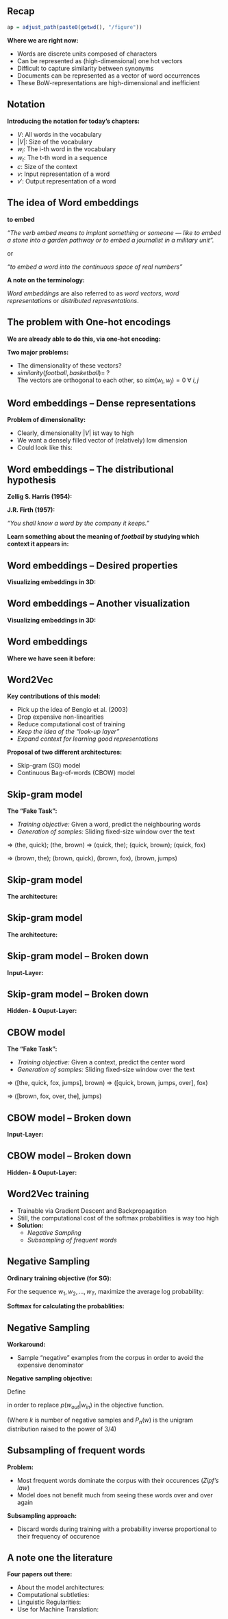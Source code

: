 ## Recap
```r
ap = adjust_path(paste0(getwd(), "/figure"))
```

__Where we are right now:__

- Words are discrete units composed of characters
- Can be represented as (high-dimensional) one hot vectors
- Difficult to capture similarity between synonyms
- Documents can be represented as a vector of word occurrences
- These BoW-representations are high-dimensional and inefficient

## Notation

__Introducing the notation for today's chapters:__

- $V$: All words in the vocabulary
- $|V|$: Size of the vocabulary
- $w_i$: The i-th word in the vocabulary
- $w_t$: The t-th word in a sequence
- $c$: Size of the context
- $v$: Input representation of a word
- $v'$: Output representation of a word

## The idea of Word embeddings

__to embed__

_"The verb embed means to implant something or someone — 
like to embed a stone into a garden pathway or to embed a journalist in a military unit"._  

or

_"to embed a word into the continuous space of real numbers"_

__A note on the terminology:__

_Word embeddings_ are also referred to as _word vectors_, _word representations_ or _distributed representations_.

## The problem with One-hot encodings

__We are already able to do this, via one-hot encoding:__

\begin{align*}
football = [0,0,0,0,1,0,0,0,0,0,0,0,0,0,0]\\basketball = [0,1,0,0,0,0,0,0,0,0,0,0,0,0,0]
\end{align*}

__Two major problems:__

- The dimensionality of these vectors?
- $similarity(football, basketball) =\; ?$  
  The vectors are orthogonal to each other, so $sim(w_i, w_j) = 0\; \forall\; i,j$
  
## Word embeddings -- Dense representations

__Problem of dimensionality:__

- Clearly, dimensionality $|V|$ ist way to high
- We want a densely filled vector of (relatively) low dimension
- Could look like this:
\begin{align*}
    football &= \begin{bmatrix}
            0.359 \\
           -0.174 \\
            0.701 \\
           \vdots \\
            0.445 \\
           -0.123 \\
            0,509 
         \end{bmatrix}
\end{align*}

## Word embeddings -- The distributional hypothesis

__Zellig S. Harris (1954):__

_\href{https://www.tandfonline.com/doi/pdf/10.1080/00437956.1954.11659520}{Distributional Structure}_

__J.R. Firth (1957):__

_"You shall know a word by the company it keeps."_

__Learn something about the meaning of _football_ by studying which context it appears in:__

\vspace{.5cm}

\centering
\renewcommand{\arraystretch}{1.1}
\begin{tabular}{rcl}
.. the score of the & $football$ & game was 3:0 ..\\
.. he shot the & $football$ & directly at the goalkeeper ..\\
.. last night, I was watching & $football$ & on tv ..
\end{tabular}

## Word embeddings -- Desired properties

__Visualizing embeddings in 3D:__

\begin{figure}
\centering
\includegraphics[width = 11cm]{`r ap("linear-relationships.png")`}\\ 
\footnotesize{Source:} \href{https://developers.google.com/machine-learning/crash-course/embeddings/translating-to-a-lower-dimensional-space}{\footnotesize \it google}
\end{figure}

## Word embeddings -- Another visualization

__Visualizing embeddings in 3D:__

\begin{figure}
\centering
\includegraphics[width = 10cm]{`r ap("embeddings3d.png")`}\\ 
\footnotesize{Source:} \href{http://projector.tensorflow.org/}{\footnotesize \it http://projector.tensorflow.org/}
\end{figure}

## Word embeddings

__Where we have seen it before:__

\begin{figure}
\centering
\includegraphics[width = 8.5cm]{`r ap("bengio03_cut.png")`}\\ 
\footnotesize{Source:} \href{http://www.jmlr.org/papers/volume3/bengio03a/bengio03a.pdf}{\footnotesize Bengio et al. (2003)}
\end{figure}

## Word2Vec \href{https://arxiv.org/pdf/1301.3781.pdf}{\beamergotobutton{Mikolov et al. (2013a)}}

__Key contributions of this model:__

- Pick up the idea of Bengio et al. (2003)
- Drop expensive non-linearities
- Reduce computational cost of training
- _Keep the idea of the "look-up layer"_
- _Expand context for learning good representations_

__Proposal of two different architectures:__

- Skip-gram (SG) model
- Continuous Bag-of-words (CBOW) model

## Skip-gram model

__The "Fake Task":__

- _Training objective:_ Given a word, predict the neighbouring words
- _Generation of samples:_ Sliding fixed-size window over the text

\begin{tabular}{|c|c|c|cccccc|}
\hline
\cellcolor{blue!15}The & \cellcolor{blue!65}quick & \cellcolor{blue!65}brown & fox & jumps & over & the & lazy & dog \\
\hline
\end{tabular}
$\Rightarrow$ \qquad (the, quick); (the, brown)
\begin{tabular}{|c|c|c|c|ccccc|}
\hline
\cellcolor{blue!65}The & \cellcolor{blue!15}quick & \cellcolor{blue!65}brown & \cellcolor{blue!65}fox & jumps & over & the & lazy & dog \\
\hline
\end{tabular}
$\Rightarrow$ \qquad (quick, the); (quick, brown); (quick, fox)
\begin{tabular}{|c|c|c|c|c|cccc|}
\hline
\cellcolor{blue!65}The & \cellcolor{blue!65}quick & \cellcolor{blue!15}brown & \cellcolor{blue!65}fox & \cellcolor{blue!65}jumps & over & the & lazy & dog \\
\hline
\end{tabular}
$\Rightarrow$ \qquad (brown, the); (brown, quick), (brown, fox), (brown, jumps)

## Skip-gram model

__The architecture:__
\vspace{-1cm}
\begin{eqnarray*}
\underbrace{
\begin{bmatrix}
0 & 1 & 0 & .. & 0 \\
\end{bmatrix}
}_{\substack{\text{One-hot vector}\\\text{for the word}}} \pause \qquad \times \qquad
\underbrace{
\begin{bmatrix}
v_{1,1} & v_{1,2} & .. & v_{1,dim}\\
v_{2,1} & v_{2,2} & .. & v_{2,dim} \\
v_{3,1} & v_{3,2} & .. & v_{3,dim} \\
\vdots & \vdots & .. & \vdots \\
v_{|V|,1} & v_{|V|,2} & .. & v_{|V|,dim}
\end{bmatrix}
}_{\substack{\text{Projection layer weights}\\\text{for the words ($\hat{=}$ word vectors)}}} \\ \pause \times \qquad
\underbrace{
\begin{bmatrix}
v'_{1,1} & v'_{1,2} & v'_{1,3} & .. & v'_{1,|V|}\\
v'_{2,1} & v'_{2,2} & v'_{2,3} & .. & v'_{2,|V|} \\
v'_{3,1} & v'_{3,2} & v'_{3,3} & .. & v'_{3,|V|} \\
\vdots & \vdots & .. & \vdots \\
v'_{dim,1} & v'_{dim,2} & v'_{dim,3} & .. & v'_{dim,|V|}
\end{bmatrix}
}_{\substack{\text{Output layer weights}\\\text{for the words}}} \pause \qquad \Rightarrow \qquad
\underbrace{
\dfrac{e^x}{\sum e^x}
}_{\substack{\text{Softmax}\\\text{classifier}}}
\end{eqnarray*}

## Skip-gram model

__The architecture:__
\begin{eqnarray*}
\begin{bmatrix}
0 & 1 & 0 & .. & 0 \\
\end{bmatrix} \qquad \times \qquad
\begin{bmatrix}
\mathbf{v_{aal}}\\
\mathbf{v_{afrika}} \\
\mathbf{v_{astronaut}} \\
\vdots\\
\mathbf{v_{zebra}}
\end{bmatrix} \qquad \times \qquad
\begin{bmatrix}
\mathbf{v'_{aal}}\\
\mathbf{v'_{afrika}} \\
\mathbf{v'_{astronaut}} \\
\vdots\\
\mathbf{v'_{zebra}}
\end{bmatrix}^\intercal \\ 
\Rightarrow \qquad
\underbrace{
  \dfrac{e^x}{\sum e^x}
}_{\substack{\text{Softmax}\\\text{classifier}}} \hfill
\end{eqnarray*}

## Skip-gram model -- Broken down

__Input-Layer:__
\vspace{-.2cm}
\begin{align*}
& \underbrace{
\begin{bmatrix}
0 & \cellcolor{cyan}{1} & 0 & .. & 0 \\
\end{bmatrix}
}_{\substack{\text{One-hot vector}\\\text{for the word}}} \qquad \times \qquad
\underbrace{
\begin{bmatrix}
v_{1,1} & v_{1,2} & .. & v_{1,dim}\\
v_{2,1} & v_{2,2} & .. & v_{2,dim} \\
v_{3,1} & v_{3,2} & .. & v_{3,dim} \\
\vdots & \vdots & .. & \vdots \\
v_{|V|,1} & v_{|V|,2} & .. & v_{|V|,dim}
\end{bmatrix}
}_{\substack{\text{Projection layer weights}\\\text{for the words ($\hat{=}$ word vectors)}}} & \\ = & \qquad
\begin{bmatrix}
0 & 0 & .. & 0\\
\rowcolor{cyan}
v_{2,1} & v_{2,2} & .. & v_{2,dim} \\
0 & 0 & .. & 0\\
\vdots & \vdots & .. & \vdots \\
0 & 0 & .. & 0\\
\end{bmatrix} \qquad = \qquad
\begin{bmatrix}
\rowcolor{cyan}
v_{2,1} & v_{2,2} & .. & v_{2,dim} 
\end{bmatrix} &
\end{align*}

## Skip-gram model -- Broken down

__Hidden- & Ouput-Layer:__

\begin{align*}
 & \begin{bmatrix}
\rowcolor{cyan}
v_{2,1} & v_{2,2} & .. & v_{2,dim} 
\end{bmatrix} \qquad \times \qquad
\begin{bmatrix}
v'_{1,1} & v'_{1,2} & \cellcolor{red!80}{v'_{1,3}} & .. & v'_{1,|V|}\\
v'_{2,1} & v'_{2,2} & \cellcolor{red!80}{v'_{2,3}} & .. & v'_{2,|V|} \\
v'_{3,1} & v'_{3,2} & \cellcolor{red!80}{v'_{3,3}} & .. & v'_{3,|V|} \\
\vdots & \vdots & \cellcolor{red!80}{\vdots} & .. & \vdots \\
v'_{dim,1} & v'_{dim,2} & \cellcolor{red!80}{v'_{dim,3}} & .. & v'_{dim,|V|}
\end{bmatrix} & \\ & \text{results in:} & \\ && \\
& \begin{bmatrix}
\mathbf{v_{2}}^\intercal\mathbf{v'_{1}} & \mathbf{v_{2}}^\intercal\mathbf{v'_{2}} & \cellcolor{blue!20}{\mathbf{v_{2}}^\intercal\mathbf{v'_{3}}} & .. & \mathbf{v_{2}}^\intercal\mathbf{v'_{|V|}} 
\end{bmatrix} \qquad \Rightarrow \qquad
\underbrace{
\dfrac{e^x}{\sum e^x}
}_{\substack{\text{Softmax}\\\text{classifier}}} &
\end{align*}

## CBOW model

__The "Fake Task":__

- _Training objective:_ Given a context, predict the center word
- _Generation of samples:_ Sliding fixed-size window over the text

\begin{tabular}{|c|c|c|c|c|cccc|}
\hline
\cellcolor{blue!15}The & \cellcolor{blue!15}quick & \cellcolor{blue!65}brown & \cellcolor{blue!15}fox & \cellcolor{blue!15}jumps & over & the & lazy & dog \\
\hline
\end{tabular}
$\Rightarrow$ \qquad ([the, quick, fox, jumps], brown)
\begin{tabular}{|c|c|c|c|c|c|ccc|}
\hline
The & \cellcolor{blue!15}quick & \cellcolor{blue!15}brown & \cellcolor{blue!65}fox & \cellcolor{blue!15}jumps & \cellcolor{blue!15}over & the & lazy & dog \\
\hline
\end{tabular}
$\Rightarrow$ \qquad ([quick, brown, jumps, over], fox)
\begin{tabular}{|cc|c|c|c|c|c|cc|}
\hline
The & quick & \cellcolor{blue!15}brown & \cellcolor{blue!15}fox & \cellcolor{blue!65}jumps & \cellcolor{blue!15}over & \cellcolor{blue!15}the & lazy & dog \\
\hline
\end{tabular}
$\Rightarrow$ \qquad ([brown, fox, over, the], jumps)

## CBOW model -- Broken down

__Input-Layer:__

\begin{align*}
& avg \left(
\underbrace{
\begin{bmatrix}
0 & \cellcolor{cyan}{1} & \cellcolor{cyan}{1} & .. & \cellcolor{cyan}{1} & 0 \\
\end{bmatrix}
}_{\substack{\text{Indicator vector}\\\text{for the surrounding words}}} \qquad \times \qquad
\underbrace{
\begin{bmatrix}
v_{1,1} & v_{1,2} & .. & v_{1,dim}\\
v_{2,1} & v_{2,2} & .. & v_{2,dim} \\
v_{3,1} & v_{3,2} & .. & v_{3,dim} \\
\vdots & \vdots & .. & \vdots \\
v_{|V|,1} & v_{|V|,2} & .. & v_{|V|,dim}
\end{bmatrix}
}_{\substack{\text{Projection layer weights}\\\text{for the words ($\hat{=}$ word vectors)}}}
\right) & \\ & \text{taking the $elementwise$ average results in:} & \\
& \qquad\qquad 
\begin{bmatrix}
\rowcolor{cyan}
v_{avg,1} & v_{avg,2} & .. & v_{avg, dim}
\end{bmatrix} = \mathbf{v_{avg}}&
\end{align*}

## CBOW model -- Broken down

__Hidden- & Ouput-Layer:__

\begin{align*}
& \begin{bmatrix}
\rowcolor{cyan}
v_{avg,1} & v_{avg,2} & .. & v_{avg, dim}
\end{bmatrix} \times 
\begin{bmatrix}
v'_{1,1} & v'_{1,2} & \cellcolor{red!80}{v'_{1,3}} & .. & v'_{1,|V|}\\
v'_{2,1} & v'_{2,2} & \cellcolor{red!80}{v'_{2,3}} & .. & v'_{2,|V|} \\
v'_{3,1} & v'_{3,2} & \cellcolor{red!80}{v'_{3,3}} & .. & v'_{3,|V|} \\
\vdots & \vdots & \cellcolor{red!80}{\vdots} & .. & \vdots \\
v'_{dim,1} & v'_{dim,2} & \cellcolor{red!80}{v'_{dim,3}} & .. & v'_{dim,|V|}
\end{bmatrix} & \\ & \text{results in:} & \\ && \\
& \begin{bmatrix}
\mathbf{v_{avg}}^\intercal\mathbf{v'_{1}} & \mathbf{v_{avg}}^\intercal\mathbf{v'_{2}} & \cellcolor{blue!20}{\mathbf{v_{avg}}^\intercal\mathbf{v'_{3}}} & .. & \mathbf{v_{avg}}^\intercal\mathbf{v'_{3}} 
\end{bmatrix} \qquad \Rightarrow \qquad
\underbrace{
\dfrac{e^x}{\sum e^x}
}_{\substack{\text{Softmax}\\\text{classifier}}} &
\end{align*}

## Word2Vec training

- Trainable via Gradient Descent and Backpropagation
- Still, the computational cost of the softmax probabilities is way too high
- __Solution:__ 
    + _Negative Sampling_
    + _Subsampling of frequent words_

## Negative Sampling \href{https://papers.nips.cc/paper/5021-distributed-representations-of-words-and-phrases-and-their-compositionality.pdf}{\beamergotobutton{Mikolov et al. (2013b)}}

__Ordinary training objective (for SG):__  

For the sequence $w_1, w_2,\, \dots, w_T$, maximize the average log probability:
  \begin{align*}
\text{argmax}\; \frac{1}{T} \sum_{t = 1}^T \sum_{-c\leq j\leq c, j\neq 0} \log p(w_{t+j}|w_t)
  \end{align*}
  
__Softmax for calculating the probablities:__

  \begin{align*}
p(w_{out}|w_{in}) = \frac{exp(\mathbf{v'_{out}}^\intercal\mathbf{v_{in}})}{\sum_{w = 1}^{|V|} \exp(\mathbf{v'_{w}}^\intercal\mathbf{v_{in}})}
  \end{align*}
  
## Negative Sampling \href{https://papers.nips.cc/paper/5021-distributed-representations-of-words-and-phrases-and-their-compositionality.pdf}{\beamergotobutton{Mikolov et al. (2013b)}}

__Workaround:__  

- Sample "negative" examples from the corpus in order to avoid the expensive denominator
  
__Negative sampling objective:__

Define
\vspace{-.5cm}
  \begin{align*}
\log(\sigma(\mathbf{v'_{out}}^\intercal\mathbf{v_{in}})) + \sum_{i = 1}^{k} \mathds{E}_{w_i \sim P_n(w)} \left[\log(\sigma(\mathbf{-v'_{w_i}}^\intercal\mathbf{v_{in}}))\right]
  \end{align*}
  
in order to replace $p(w_{out}|w_{in})$ in the objective function.  

(Where $k$ is number of negative samples and $P_n(w)$ is the unigram distribution raised to the power of $3/4$)
  
## Subsampling of frequent words \href{https://papers.nips.cc/paper/5021-distributed-representations-of-words-and-phrases-and-their-compositionality.pdf}{\beamergotobutton{Mikolov et al. (2013b)}}

__Problem:__

- Most frequent words dominate the corpus with their occurences (_Zipf's law_)
- Model does not benefit much from seeing these words over and over again

__Subsampling approach:__

- Discard words during training with a probability inverse proportional to their frequency of occurence

  \begin{align*}
P(w_i) = 1 - \sqrt{\frac{t}{f(w_i)}}
  \end{align*}

## A note one the literature

__Four papers out there:__

- About the model architectures:  
  \href{https://arxiv.org/pdf/1301.3781.pdf}{\beamergotobutton{Mikolov et al. (2013a)}}
- Computational subtleties:  
  \href{https://papers.nips.cc/paper/5021-distributed-representations-of-words-and-phrases-and-their-compositionality.pdf}{\beamergotobutton{Mikolov et al. (2013b)}}
- Linguistic Regularities:  
  \href{https://www.aclweb.org/anthology/N13-1090.pdf}{\beamergotobutton{Mikolov et al. (2013c)}}
- Use for Machine Translation:  
  \href{https://arxiv.org/pdf/1309.4168.pdf}{\beamergotobutton{Mikolov et al. (2013d)}}